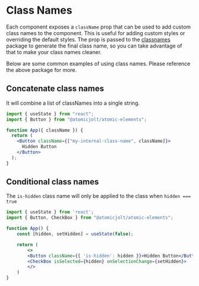 # Class Names

Each component exposes a `className` prop that can be used to add custom class names to the component.
This is useful for adding custom styles or overriding the default styles. The prop is passed to the
[classnames](https://github.com/JedWatson/classnames#readme) package to generate the final class name,
so you can take advantage of that to make your class names cleaner.

Below are some common examples of using class names. Please reference the above package for more.

## Concatenate class names

It will combine a list of classNames into a single string.

```jsx
import { useState } from "react";
import { Button } from "@atomicjolt/atomic-elements";

function App({ className }) {
  return (
    <Button className={["my-internal-class-name", className]}>
      Hidden Button
    </Button>
  );
}
```

## Conditional class names

The `is-hidden` class name will only be applied to the class when `hidden === true`

```jsx
import { useState } from 'react';
import { Button, CheckBox } from "@atomicjolt/atomic-elements";

function App() {
    const [hidden, setHidden] = useState(false);

    return (
        <>
        <Button className={{ 'is-hidden': hidden }}>Hidden Button</Button>
        <CheckBox isSelected={hidden} onSelectionChange={setHidden}>
        </>
    )
}
```

